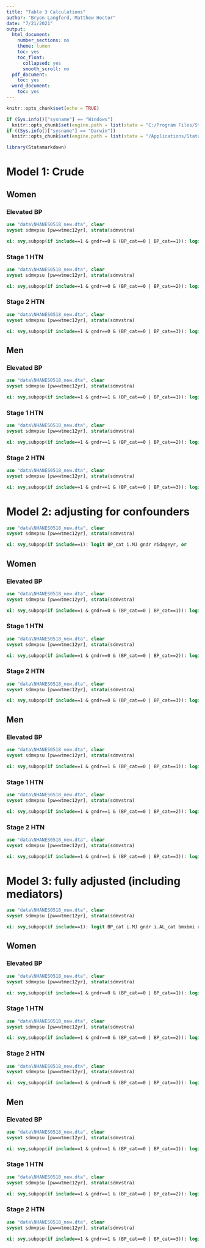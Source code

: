 ```yaml
---
title: "Table 3 Calculations"
author: "Bryon Langford, Matthew Hoctor"
date: "7/21/2021"
output:
  html_document:
    number_sections: no
    theme: lumen
    toc: yes
    toc_float:
      collapsed: yes
      smooth_scroll: no
  pdf_document:
    toc: yes
  word_document:
    toc: yes
---
```


```r
knitr::opts_chunk$set(echo = TRUE)

if (Sys.info()["sysname"] == "Windows") 
  knitr::opts_chunk$set(engine.path = list(stata = "C:/Program Files/Stata17/StataBE-64")) 
if ((Sys.info()["sysname"] == "Darwin"))
  knitr::opts_chunk$set(engine.path = list(stata = "/Applications/Stata/StataIC"))
```

```r
library(Statamarkdown)
```


# Model 1: Crude

## Women

### Elevated BP

```stata
use "data\NHANES0518_new.dta", clear
svyset sdmvpsu [pw=wtmec12yr], strata(sdmvstra)

xi: svy,subpop(if include==1 & gndr==0 & (BP_cat==0 | BP_cat==1)): logit BP_cat i.MJ, or
```

### Stage 1 HTN

```stata
use "data\NHANES0518_new.dta", clear
svyset sdmvpsu [pw=wtmec12yr], strata(sdmvstra)

xi: svy,subpop(if include==1 & gndr==0 & (BP_cat==0 | BP_cat==2)): logit BP_cat i.MJ, or
```

### Stage 2 HTN

```stata
use "data\NHANES0518_new.dta", clear
svyset sdmvpsu [pw=wtmec12yr], strata(sdmvstra)

xi: svy,subpop(if include==1 & gndr==0 & (BP_cat==0 | BP_cat==3)): logit BP_cat i.MJ, or
```

## Men

### Elevated BP

```stata
use "data\NHANES0518_new.dta", clear
svyset sdmvpsu [pw=wtmec12yr], strata(sdmvstra)

xi: svy,subpop(if include==1 & gndr==1 & (BP_cat==0 | BP_cat==1)): logit BP_cat i.MJ, or
```

### Stage 1 HTN

```stata
use "data\NHANES0518_new.dta", clear
svyset sdmvpsu [pw=wtmec12yr], strata(sdmvstra)

xi: svy,subpop(if include==1 & gndr==1 & (BP_cat==0 | BP_cat==2)): logit BP_cat i.MJ, or
```

### Stage 2 HTN

```stata
use "data\NHANES0518_new.dta", clear
svyset sdmvpsu [pw=wtmec12yr], strata(sdmvstra)

xi: svy,subpop(if include==1 & gndr==1 & (BP_cat==0 | BP_cat==3)): logit BP_cat i.MJ, or
```

# Model 2: adjusting for confounders

```stata
use "data\NHANES0518_new.dta", clear
svyset sdmvpsu [pw=wtmec12yr], strata(sdmvstra)

xi: svy,subpop(if include==1): logit BP_cat i.MJ gndr ridageyr, or
```

## Women

### Elevated BP

```stata
use "data\NHANES0518_new.dta", clear
svyset sdmvpsu [pw=wtmec12yr], strata(sdmvstra)

xi: svy,subpop(if include==1 & gndr==0 & (BP_cat==0 | BP_cat==1)): logit BP_cat i.MJ gndr ridageyr, or
```

### Stage 1 HTN

```stata
use "data\NHANES0518_new.dta", clear
svyset sdmvpsu [pw=wtmec12yr], strata(sdmvstra)

xi: svy,subpop(if include==1 & gndr==0 & (BP_cat==0 | BP_cat==2)): logit BP_cat i.MJ gndr ridageyr, or
```

### Stage 2 HTN

```stata
use "data\NHANES0518_new.dta", clear
svyset sdmvpsu [pw=wtmec12yr], strata(sdmvstra)

xi: svy,subpop(if include==1 & gndr==0 & (BP_cat==0 | BP_cat==3)): logit BP_cat i.MJ gndr ridageyr, or
```

## Men

### Elevated BP

```stata
use "data\NHANES0518_new.dta", clear
svyset sdmvpsu [pw=wtmec12yr], strata(sdmvstra)

xi: svy,subpop(if include==1 & gndr==1 & (BP_cat==0 | BP_cat==1)): logit BP_cat i.MJ gndr ridageyr, or
```

### Stage 1 HTN

```stata
use "data\NHANES0518_new.dta", clear
svyset sdmvpsu [pw=wtmec12yr], strata(sdmvstra)

xi: svy,subpop(if include==1 & gndr==1 & (BP_cat==0 | BP_cat==2)): logit BP_cat i.MJ gndr ridageyr, or
```

### Stage 2 HTN

```stata
use "data\NHANES0518_new.dta", clear
svyset sdmvpsu [pw=wtmec12yr], strata(sdmvstra)

xi: svy,subpop(if include==1 & gndr==1 & (BP_cat==0 | BP_cat==3)): logit BP_cat i.MJ gndr ridageyr, or
```

# Model 3: fully adjusted (including mediators)

```stata
use "data\NHANES0518_new.dta", clear
svyset sdmvpsu [pw=wtmec12yr], strata(sdmvstra)

xi: svy,subpop(if include==1): logit BP_cat i.MJ gndr i.AL_cat bmxbmi ridageyr, or
```

## Women

### Elevated BP

```stata
use "data\NHANES0518_new.dta", clear
svyset sdmvpsu [pw=wtmec12yr], strata(sdmvstra)

xi: svy,subpop(if include==1 & gndr==0 & (BP_cat==0 | BP_cat==1)): logit BP_cat i.MJ gndr ridageyr i.AL_cat bmxbmi, or
```

### Stage 1 HTN

```stata
use "data\NHANES0518_new.dta", clear
svyset sdmvpsu [pw=wtmec12yr], strata(sdmvstra)

xi: svy,subpop(if include==1 & gndr==0 & (BP_cat==0 | BP_cat==2)): logit BP_cat i.MJ gndr ridageyr i.AL_cat bmxbmi, or
```

### Stage 2 HTN

```stata
use "data\NHANES0518_new.dta", clear
svyset sdmvpsu [pw=wtmec12yr], strata(sdmvstra)

xi: svy,subpop(if include==1 & gndr==0 & (BP_cat==0 | BP_cat==3)): logit BP_cat i.MJ gndr ridageyr i.AL_cat bmxbmi, or
```

## Men

### Elevated BP

```stata
use "data\NHANES0518_new.dta", clear
svyset sdmvpsu [pw=wtmec12yr], strata(sdmvstra)

xi: svy,subpop(if include==1 & gndr==1 & (BP_cat==0 | BP_cat==1)): logit BP_cat i.MJ gndr ridageyr i.AL_cat bmxbmi, or
```

### Stage 1 HTN

```stata
use "data\NHANES0518_new.dta", clear
svyset sdmvpsu [pw=wtmec12yr], strata(sdmvstra)

xi: svy,subpop(if include==1 & gndr==1 & (BP_cat==0 | BP_cat==2)): logit BP_cat i.MJ gndr ridageyr i.AL_cat bmxbmi, or
```

### Stage 2 HTN

```stata
use "data\NHANES0518_new.dta", clear
svyset sdmvpsu [pw=wtmec12yr], strata(sdmvstra)

xi: svy,subpop(if include==1 & gndr==1 & (BP_cat==0 | BP_cat==3)): logit BP_cat i.MJ gndr ridageyr i.AL_cat bmxbmi, or
```

